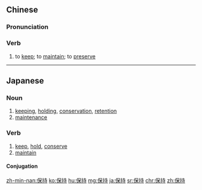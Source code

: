 ==Chinese==
{{zh-forms}}

===Pronunciation===
{{zh-pron
|m=bǎochí
|c=bou2 ci4
|h=pfs=pó-chhṳ̀
|mn=pó-chhî
|ma=Zh-baochí.ogg
|cat=v
}}

===Verb===
{{zh-verb}}

# to [[keep]]; to [[maintain]]; to [[preserve]]
#: {{zh-x|保持 清潔|to '''keep''' clean}}
#: {{zh-x|保持 緘默|to '''keep''' silent}}
#: {{zh-x|保持 安靜|to '''keep''' quiet}}

{{zh-cat|Elementary}}

----

==Japanese==
{{ja-kanjitab|ほ|じ|yomi=on}}

===Noun===
{{ja-noun|ほじ|hhira=ほぢ}}

# [[keeping]], [[holding]], [[conservation]], [[retention]]
# [[maintenance]]

===Verb===
{{ja-verb-suru|ほじ|hhira=ほぢ}}

# [[keep]], [[hold]], [[conserve]]
# [[maintain]]

====Conjugation====
{{ja-suru|ほじ}}

[[zh-min-nan:保持]]
[[ko:保持]]
[[hu:保持]]
[[mg:保持]]
[[ja:保持]]
[[sr:保持]]
[[chr:保持]]
[[zh:保持]]
